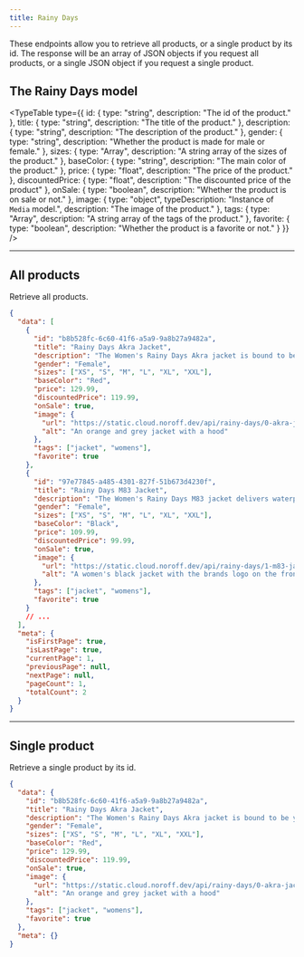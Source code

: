 ```yaml
---
title: Rainy Days
---
```


These endpoints allow you to retrieve all products, or a single product by its id. The response will be an array of JSON objects if you request all products, or a single JSON object if you request a single product.

## The Rainy Days model

<TypeTable
  type={{
    id: { type: "string", description: "The id of the product." },
    title: { type: "string", description: "The title of the product." },
    description: { type: "string", description: "The description of the product." },
    gender: { type: "string", description: "Whether the product is made for male or female." },
    sizes: { type: "Array<string>", description: "A string array of the sizes of the product." },
    baseColor: { type: "string", description: "The main color of the product." },
    price: { type: "float", description: "The price of the product." },
    discountedPrice: { type: "float", description: "The discounted price of the product" },
    onSale: { type: "boolean", description: "Whether the product is on sale or not." },
    image: { type: "object", typeDescription: "Instance of `Media` model.", description: "The image of the product." },
    tags: { type: "Array<string>", description: "A string array of the tags of the product." },
    favorite: { type: "boolean", description: "Whether the product is a favorite or not." }
  }}
/>

<Hr />

## All products

<EndpointDetails path="/rainy-days" />

Retrieve all products.

```json title="Response"
{
  "data": [
    {
      "id": "b8b528fc-6c60-41f6-a5a9-9a8b27a9482a",
      "title": "Rainy Days Akra Jacket",
      "description": "The Women's Rainy Days Akra jacket is bound to be your new go-to water-repellent rain jacket.",
      "gender": "Female",
      "sizes": ["XS", "S", "M", "L", "XL", "XXL"],
      "baseColor": "Red",
      "price": 129.99,
      "discountedPrice": 119.99,
      "onSale": true,
      "image": {
        "url": "https://static.cloud.noroff.dev/api/rainy-days/0-akra-jacket.jpg",
        "alt": "An orange and grey jacket with a hood"
      },
      "tags": ["jacket", "womens"],
      "favorite": true
    },
    {
      "id": "97e77845-a485-4301-827f-51b673d4230f",
      "title": "Rainy Days M83 Jacket",
      "description": "The Women's Rainy Days M83 jacket delivers waterproof, breathable protection from head to waist. Perfect for the adventure seekers.",
      "gender": "Female",
      "sizes": ["XS", "S", "M", "L", "XL", "XXL"],
      "baseColor": "Black",
      "price": 109.99,
      "discountedPrice": 99.99,
      "onSale": true,
      "image": {
        "url": "https://static.cloud.noroff.dev/api/rainy-days/1-m83-jacket.jpg",
        "alt": "A women's black jacket with the brands logo on the front"
      },
      "tags": ["jacket", "womens"],
      "favorite": true
    }
    // ...
  ],
  "meta": {
    "isFirstPage": true,
    "isLastPage": true,
    "currentPage": 1,
    "previousPage": null,
    "nextPage": null,
    "pageCount": 1,
    "totalCount": 2
  }
}
```

<Hr />

## Single product

<EndpointDetails path="/rainy-days/<id>" />

Retrieve a single product by its id.

```json title="Response"
{
  "data": {
    "id": "b8b528fc-6c60-41f6-a5a9-9a8b27a9482a",
    "title": "Rainy Days Akra Jacket",
    "description": "The Women's Rainy Days Akra jacket is bound to be your new go-to water-repellent rain jacket.",
    "gender": "Female",
    "sizes": ["XS", "S", "M", "L", "XL", "XXL"],
    "baseColor": "Red",
    "price": 129.99,
    "discountedPrice": 119.99,
    "onSale": true,
    "image": {
      "url": "https://static.cloud.noroff.dev/api/rainy-days/0-akra-jacket.jpg",
      "alt": "An orange and grey jacket with a hood"
    },
    "tags": ["jacket", "womens"],
    "favorite": true
  },
  "meta": {}
}
```
